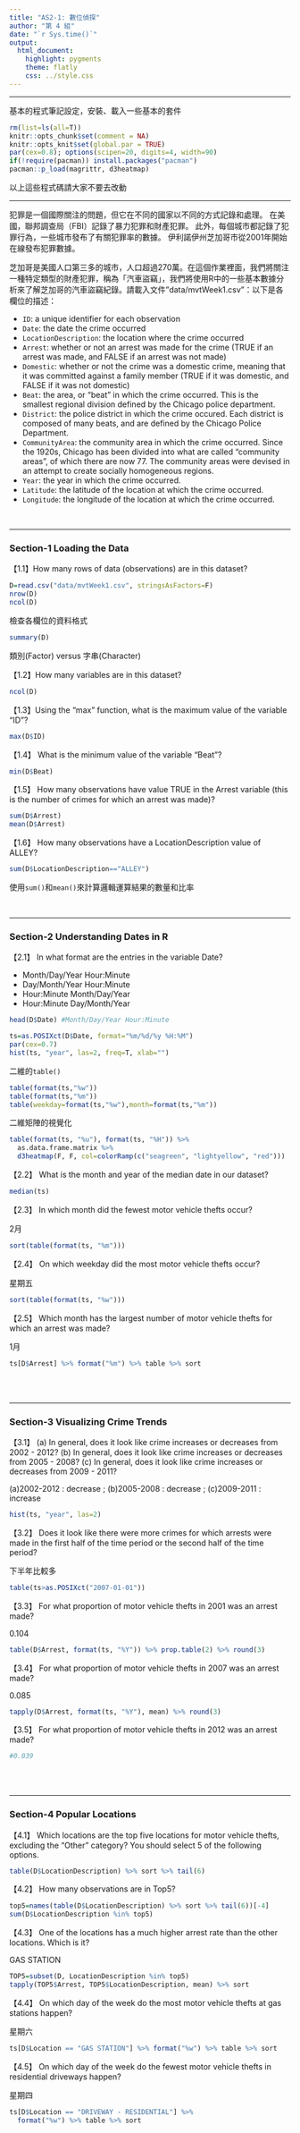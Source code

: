 ```yaml
---
title: "AS2-1: 數位偵探"
author: "第 4 組"
date: "`r Sys.time()`"
output: 
  html_document:
    highlight: pygments
    theme: flatly
    css: ../style.css
---
```


<hr>
基本的程式筆記設定，安裝、載入一些基本的套件
```r
rm(list=ls(all=T))
knitr::opts_chunk$set(comment = NA)
knitr::opts_knit$set(global.par = TRUE)
par(cex=0.8); options(scipen=20, digits=4, width=90)
if(!require(pacman)) install.packages("pacman")
pacman::p_load(magrittr, d3heatmap)
```
以上這些程式碼請大家不要去改動<br>

<hr>

犯罪是一個國際關注的問題，但它在不同的國家以不同的方式記錄和處理。 在美國，聯邦調查局（FBI）記錄了暴力犯罪和財產犯罪。 此外，每個城市都記錄了犯罪行為，一些城市發布了有關犯罪率的數據。 伊利諾伊州芝加哥市從2001年開始在線發布犯罪數據。

芝加哥是美國人口第三多的城市，人口超過270萬。在這個作業裡面，我們將關注一種特定類型的財產犯罪，稱為「汽車盜竊」，我們將使用R中的一些基本數據分析來了解芝加哥的汽車盜竊紀錄。請載入文件"data/mvtWeek1.csv"：以下是各欄位的描述：

+ `ID`: a unique identifier for each observation
+ `Date`: the date the crime occurred
+ `LocationDescription`: the location where the crime occurred
+ `Arrest`: whether or not an arrest was made for the crime (TRUE if an arrest was made, and FALSE if an arrest was not made)
+ `Domestic`: whether or not the crime was a domestic crime, meaning that it was committed against a family member (TRUE if it was domestic, and FALSE if it was not domestic)
+ `Beat`: the area, or "beat" in which the crime occurred. This is the smallest regional division defined by the Chicago police department.
+ `District`: the police district in which the crime occured. Each district is composed of many beats, and are defined by the Chicago Police Department.
+ `CommunityArea`: the community area in which the crime occurred. Since the 1920s, Chicago has been divided into what are called "community areas", of which there are now 77. The community areas were devised in an attempt to create socially homogeneous regions.
+ `Year`: the year in which the crime occurred.
+ `Latitude`: the latitude of the location at which the crime occurred.
+ `Longitude`: the longitude of the location at which the crime occurred.

<br><hr>

###  Section-1 Loading the Data

【1.1】How many rows of data (observations) are in this dataset?
```r
D=read.csv("data/mvtWeek1.csv", stringsAsFactors=F)
nrow(D)
ncol(D)
```

檢查各欄位的資料格式
```r
summary(D)
```

類別(Factor) versus 字串(Character)

【1.2】How many variables are in this dataset?
```r
ncol(D)
```


【1.3】Using the "max" function, what is the maximum value of the variable "ID"?
```r
max(D$ID)
```


【1.4】 What is the minimum value of the variable "Beat"?
```r
min(D$Beat)
```


【1.5】 How many observations have value TRUE in the Arrest variable (this is the number of crimes for which an arrest was made)?
```r
sum(D$Arrest)
mean(D$Arrest)
```

【1.6】 How many observations have a LocationDescription value of ALLEY?
```r
sum(D$LocationDescription=="ALLEY")
```
使用`sum()`和`mean()`來計算<z>邏輯運算</z>結果的<z>數量</z>和<z>比率</z>

<br><hr>

### Section-2 Understanding Dates in R

【2.1】 In what format are the entries in the variable Date?

+ Month/Day/Year Hour:Minute
+ Day/Month/Year Hour:Minute
+ Hour:Minute Month/Day/Year
+ Hour:Minute Day/Month/Year

```r
head(D$Date) #Month/Day/Year Hour:Minute
```

```r
ts=as.POSIXct(D$Date, format="%m/%d/%y %H:%M")
par(cex=0.7)
hist(ts, "year", las=2, freq=T, xlab="")
```

<z>二維的`table()`</z>
```r
table(format(ts,"%w"))
table(format(ts,"%m"))
table(weekday=format(ts,"%w"),month=format(ts,"%m"))
```

<z>二維矩陣的視覺化</z>
```r
table(format(ts, "%u"), format(ts, "%H")) %>%
  as.data.frame.matrix %>%
  d3heatmap(F, F, col=colorRamp(c("seagreen", "lightyellow", "red")))
```

【2.2】 What is the month and year of the median date in our dataset? 
```r
median(ts)
```

【2.3】 In which month did the fewest motor vehicle thefts occur? 

2月
```r
sort(table(format(ts, "%m")))
```

【2.4】 On which weekday did the most motor vehicle thefts occur? 

星期五
```r
sort(table(format(ts, "%w")))
```

【2.5】 Which month has the largest number of motor vehicle thefts for which an arrest was made? 

1月
```r
ts[D$Arrest] %>% format("%m") %>% table %>% sort
```

<br><br>

- - -

### Section-3 Visualizing Crime Trends

【3.1】 (a) In general, does it look like crime increases or decreases from 2002 - 2012? (b) In general, does it look like crime increases or decreases from 2005 - 2008? (c) In general, does it look like crime increases or decreases from 2009 - 2011? 

(a)2002-2012 : decrease ; 
(b)2005-2008 : decrease ; 
(c)2009-2011 : increase
```r
hist(ts, "year", las=2)
```

【3.2】 Does it look like there were more crimes for which arrests were made in the first half of the time period or the second half of the time period?

下半年比較多
```r
table(ts>as.POSIXct("2007-01-01"))
```

【3.3】 For what proportion of motor vehicle thefts in 2001 was an arrest made?

0.104
```r
table(D$Arrest, format(ts, "%Y")) %>% prop.table(2) %>% round(3)
```

【3.4】 For what proportion of motor vehicle thefts in 2007 was an arrest made?

0.085
```r
tapply(D$Arrest, format(ts, "%Y"), mean) %>% round(3)
```

【3.5】 For what proportion of motor vehicle thefts in 2012 was an arrest made?
```r
#0.039
```

<br><br>

- - -

### Section-4 Popular Locations

【4.1】 Which locations are the top five locations for motor vehicle thefts, excluding the "Other" category? You should select 5 of the following options.

```r
table(D$LocationDescription) %>% sort %>% tail(6)
```

【4.2】 How many observations are in Top5?
```r
top5=names(table(D$LocationDescription) %>% sort %>% tail(6))[-4]
sum(D$LocationDescription %in% top5)
```

【4.3】 One of the locations has a much higher arrest rate than the other locations. Which is it? 

GAS STATION
```r
TOP5=subset(D, LocationDescription %in% top5)
tapply(TOP5$Arrest, TOP5$LocationDescription, mean) %>% sort
```

【4.4】 On which day of the week do the most motor vehicle thefts at gas stations happen?

星期六
```r
ts[D$Location == "GAS STATION"] %>% format("%w") %>% table %>% sort
```

【4.5】 On which day of the week do the fewest motor vehicle thefts in residential driveways happen?

星期四
```r
ts[D$Location == "DRIVEWAY - RESIDENTIAL"] %>% 
  format("%w") %>% table %>% sort
```





